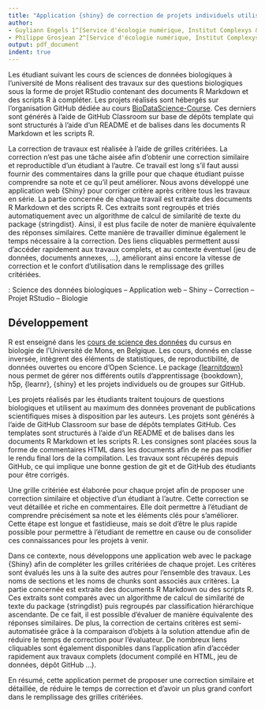 ```yaml
---
title: "Application {shiny} de correction de projets individuels utilisant R, RStudio, GitHub"
author:
- Guyliann Engels 1^[Service d'écologie numérique, Institut Complexys & Infortech, Université de Mons, Belgique, guyliann.engels@umons.ac.be]
- Philippe Grosjean 2^[Service d'écologie numérique, Institut Complexys & Infortech, Université de Mons, Belgique, philippe.grosjean@umons.ac.be]
output: pdf_document
indent: true
---
```


```{=tex}
\begin{center}
\textbf{Résumé (max 300 mots)}
\end{center}
```
Les étudiant suivant les cours de sciences de données biologiques à l'université de Mons réalisent des travaux sur des questions biologiques sous la forme de projet RStudio contenant des documents R Markdown et des scripts R à compléter. Les projets réalisés sont hébergés sur l'organisation GitHub dédiée au cours [BioDataScience-Course](https://github.com/BioDataScience-Course). Ces derniers sont générés à l'aide de GitHub Classroom sur base de dépôts template qui sont structurés à l'aide d'un README et de balises dans les documents R Markdown et les scripts R.

La correction de travaux est réalisée à l'aide de grilles critériées. La correction n'est pas une tâche aisée afin d'obtenir une correction similaire et reproductible d'un étudiant à l'autre. Ce travail est long s'il faut aussi fournir des commentaires dans la grille pour que chaque étudiant puisse comprendre sa note et ce qu'il peut améliorer. Nous avons développé une application web {Shiny} pour corriger critère après critère tous les travaux en série. La partie concernée de chaque travail est extraite des documents R Markdown et des scripts R. Ces extraits sont regroupés et triés automatiquement avec un algorithme de calcul de similarité de texte du package {stringdist}. Ainsi, il est plus facile de noter de manière équivalente des réponses similaires. Cette manière de travailler diminue également le temps nécessaire à la correction. Des liens cliquables permettent aussi d'accéder rapidement aux travaux complets, et au contexte éventuel (jeu de données, documents annexes, ...), améliorant ainsi encore la vitesse de correction et le confort d'utilisation dans le remplissage des grilles critériées.

\noindent \textbf{Mots-clefs} : Science des données biologiques -- Application web -- Shiny -- Correction -- Projet RStudio -- Biologie

## Développement

R est enseigné dans les [cours de science des données](https://wp.sciviews.org) du cursus en biologie de l'Université de Mons, en Belgique. Les cours, donnés en classe inversée, intègrent des éléments de statistiques, de reproductibilité, de données ouvertes ou encore d'Open Science. Le package [{learnitdown}](https://www.sciviews.org/learnitdown/) nous permet de gérer nos différents outils d'apprentissage {bookdown}, h5p, {learnr}, {shiny} et les projets individuels ou de groupes sur GitHub.

Les projets réalisés par les étudiants traitent toujours de questions biologiques et utilisent au maximum des données provenant de publications scientifiques mises à disposition par les auteurs. Les projets sont générés à l'aide de GitHub Classroom sur base de dépôts templates GitHub. Ces templates sont structurés à l'aide d'un README et de balises dans les documents R Markdown et les scripts R. Les consignes sont placées sous la forme de commentaires HTML dans les documents afin de ne pas modifier le rendu final lors de la compilation. Les travaux sont récupérés depuis GitHub, ce qui implique une bonne gestion de git et de GitHub des étudiants pour être corrigés.

Une grille critériée est élaborée pour chaque projet afin de proposer une correction similaire et objective d'un étudiant à l'autre. Cette correction se veut détaillée et riche en commentaires. Elle doit permettre à l'étudiant de comprendre précisément sa note et les éléments clés pour s'améliorer. Cette étape est longue et fastidieuse, mais se doit d'être le plus rapide possible pour permettre à l'étudiant de remettre en cause ou de consolider ces connaissances pour les projets à venir.

Dans ce contexte, nous développons une application web avec le package {Shiny} afin de compléter les grilles critériées de chaque projet. Les critères sont évalués les uns à la suite des autres pour l'ensemble des travaux. Les noms de sections et les noms de chunks sont associés aux critères. La partie concernée est extraite des documents R Markdown ou des scripts R. Ces extraits sont comparés avec un algorithme de calcul de similarité de texte du package {stringdist} puis regroupés par classification hiérarchique ascendante. De ce fait, il est possible d'évaluer de manière équivalente des réponses similaires. De plus, la correction de certains critères est semi-automatisée grâce à la comparaison d'objets à la solution attendue afin de réduire le temps de correction pour l'évaluateur. De nombreux liens cliquables sont également disponibles dans l'application afin d'accéder rapidement aux travaux complets (document compilé en HTML, jeu de données, dépôt GitHub ...).

En résumé, cette application permet de proposer une correction similaire et détaillée, de réduire le temps de correction et d'avoir un plus grand confort dans le remplissage des grilles critériées.
